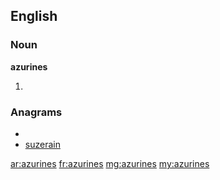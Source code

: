 ==English==

===Noun===
'''azurines'''

# {{plural of|[[azurine]]}}

===Anagrams===
* {{alphagram|aeinrsuz}}
* [[suzerain#English|suzerain]]

[[ar:azurines]]
[[fr:azurines]]
[[mg:azurines]]
[[my:azurines]]